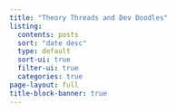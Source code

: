```yaml
---
title: "Theory Threads and Dev Doodles"
listing:
  contents: posts
  sort: "date desc"
  type: default
  sort-ui: true
  filter-ui: true
  categories: true
page-layout: full
title-block-banner: true
---
```




